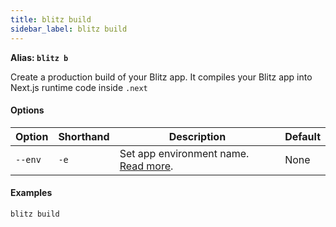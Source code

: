 ```yaml
---
title: blitz build
sidebar_label: blitz build
---
```


**Alias: `blitz b`**

Create a production build of your Blitz app. It compiles your Blitz app
into Next.js runtime code inside `.next`

#### Options

| Option  | Shorthand | Description                                                                             | Default |
| ------- | --------- | --------------------------------------------------------------------------------------- | ------- |
| `--env` | `-e`      | Set app environment name. [Read more](/docs/environment-variables#custom-environments). | None    |

#### Examples

```bash
blitz build
```
